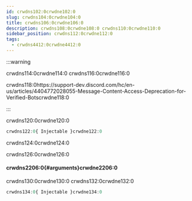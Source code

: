 ```yaml
---
id: crwdns102:0crwdne102:0
slug: crwdns104:0crwdne104:0
title: crwdns106:0crwdne106:0
description: crwdns108:0crwdne108:0 crwdns110:0crwdne110:0
sidebar_position: crwdns112:0crwdne112:0
tags:
  - crwdns4412:0crwdne4412:0
---
```


:::warning

crwdns114:0crwdne114:0 crwdns116:0crwdne116:0

crwdns118:0https://support-dev.discord.com/hc/en-us/articles/4404772028055-Message-Content-Access-Deprecation-for-Verified-Botscrwdne118:0

:::

crwdns120:0crwdne120:0

```typescript title="src/app.service.ts"
crwdns122:0{ Injectable }crwdne122:0
```

crwdns124:0crwdne124:0

crwdns126:0crwdne126:0

#### crwdns2206:0{#arguments}crwdne2206:0

crwdns130:0crwdne130:0 crwdns132:0crwdne132:0

```typescript title="src/app.service.ts"
crwdns134:0{ Injectable }crwdne134:0
```
